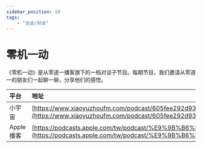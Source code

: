 ---
sidebar_position: 10
tags:
    - "访谈/对谈"
---

# 零机一动

《零机一动》是从零道一播客旗下的一档对谈子节目。每期节目，我们邀请从零道一的朋友们一起聊一聊，分享他们的感悟。

| 平台 | 地址 |
|:--|:----|
| 小宇宙 | [https://www.xiaoyuzhoufm.com/podcast/605fee292d933794f0d31e5e](https://www.xiaoyuzhoufm.com/podcast/605fee292d933794f0d31e5e) |
| Apple 播客 | [https://podcasts.apple.com/tw/podcast/%E9%9B%B6%E6%9C%BA%E4%B8%80%E5%8A%A8/id1560670191](https://podcasts.apple.com/tw/podcast/%E9%9B%B6%E6%9C%BA%E4%B8%80%E5%8A%A8/id1560670191) |


